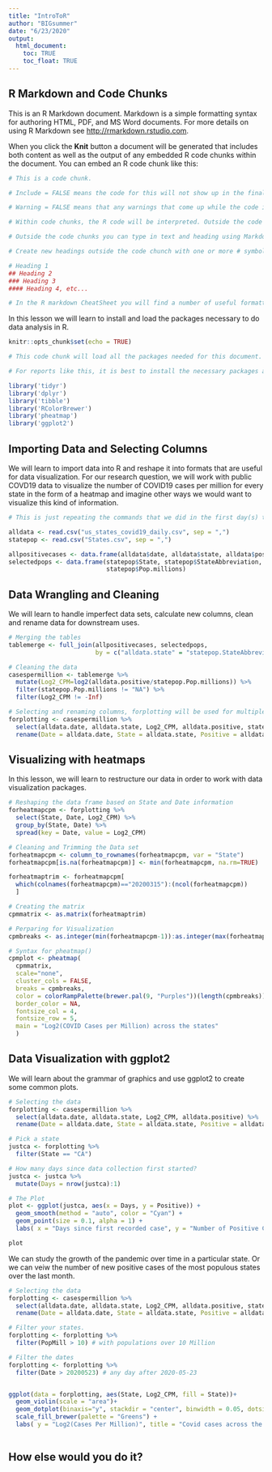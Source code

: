 ```yaml
---
title: "IntroToR"
author: "BIGsummer"
date: "6/23/2020"
output: 
  html_document:
    toc: TRUE
    toc_float: TRUE
---
```


## R Markdown and Code Chunks

This is an R Markdown document. Markdown is a simple formatting syntax for authoring HTML, PDF, and MS Word documents. For more details on using R Markdown see <http://rmarkdown.rstudio.com>.

When you click the **Knit** button a document will be generated that includes both content as well as the output of any embedded R code chunks within the document. You can embed an R code chunk like this:

```r

# This is a code chunk. 

```

```r

# Include = FALSE means the code for this will not show up in the final report, change this to TRUE and see what happens.

# Warning = FALSE means that any warnings that come up while the code is running will not be displayed. 

# Within code chunks, the R code will be interpreted. Outside the code chunks it will not.

# Outside the code chunks you can type in text and heading using Markdown to format and organize reports.

# Create new headings outside the code chunch with one or more # symbols. For example, copy and paste this code outside the code chunk and see what it does:

# Heading 1
## Heading 2
### Heading 3
#### Heading 4, etc...

# In the R markdown CheatSheet you will find a number of useful formatting commands for your text. 

```

In this lesson we will learn to install and load the packages necessary to do data analysis in R.

```r
knitr::opts_chunk$set(echo = TRUE)

# This code chunk will load all the packages needed for this document. 

# For reports like this, it is best to install the necessary packages and load the libraries first. That way you know ahead of time if you are going to run into any issues with operations later on.

library('tidyr')
library('dplyr')
library('tibble')
library('RColorBrewer')
library('pheatmap')
library('ggplot2')

```

## Importing Data and Selecting Columns

We will learn to import data into R and reshape it into formats that are useful for data visualization. For our research question, we will work with public COVD19 data to visualize the number of COVID19 cases per million for every state in the form of a heatmap and imagine other ways we would want to visualize this kind of information. 

```r

# This is just repeating the commands that we did in the first day(s) to import our data.

alldata <- read.csv("us_states_covid19_daily.csv", sep = ",")
statepop <- read.csv("States.csv", sep = ",")

allpositivecases <- data.frame(alldata$date, alldata$state, alldata$positive)
selectedpops <- data.frame(statepop$State, statepop$StateAbbreviation,
                           statepop$Pop.millions)
```

## Data Wrangling and Cleaning

We will learn to handle imperfect data sets, calculate new columns, clean and rename data for downstream uses.

```r
# Merging the tables
tablemerge <- full_join(allpositivecases, selectedpops, 
                        by = c("alldata.state" = "statepop.StateAbbreviation"))

# Cleaning the data
casespermillion <- tablemerge %>%
  mutate(Log2_CPM=log2(alldata.positive/statepop.Pop.millions)) %>%
  filter(statepop.Pop.millions != "NA") %>%
  filter(Log2_CPM != -Inf)

# Selecting and renaming columns, forplotting will be used for multiple types of plots.
forplotting <- casespermillion %>%
  select(alldata.date, alldata.state, Log2_CPM, alldata.positive, statepop.Pop.millions) %>%
  rename(Date = alldata.date, State = alldata.state, Positive = alldata.positive, PopMill = statepop.Pop.millions)

```

## Visualizing with heatmaps

In this lesson, we will learn to restructure our data in order to work with data visualization packages. 

```r

# Reshaping the data frame based on State and Date information
forheatmapcpm <- forplotting %>%
  select(State, Date, Log2_CPM) %>%
  group_by(State, Date) %>%
  spread(key = Date, value = Log2_CPM) 

# Cleaning and Trimming the Data set
forheatmapcpm <- column_to_rownames(forheatmapcpm, var = "State")
forheatmapcpm[is.na(forheatmapcpm)] <- min(forheatmapcpm, na.rm=TRUE)

forheatmaptrim <- forheatmapcpm[
  which(colnames(forheatmapcpm)=="20200315"):(ncol(forheatmapcpm))
  ]

# Creating the matrix
cpmmatrix <- as.matrix(forheatmaptrim)

# Perparing for Visualization
cpmbreaks <- as.integer(min(forheatmapcpm-1)):as.integer(max(forheatmapcpm))

# Syntax for pheatmap()
cpmplot <- pheatmap(
  cpmmatrix, 
  scale="none", 
  cluster_cols = FALSE, 
  breaks = cpmbreaks, 
  color = colorRampPalette(brewer.pal(9, "Purples"))(length(cpmbreaks)),
  border_color = NA,
  fontsize_col = 4,
  fontsize_row = 5,
  main = "Log2(COVID Cases per Million) across the states"
  )

```

## Data Visualization with ggplot2

We will learn about the grammar of graphics and use ggplot2 to create some common plots.

``` r

# Selecting the data
forplotting <- casespermillion %>%
  select(alldata.date, alldata.state, Log2_CPM, alldata.positive) %>%
  rename(Date = alldata.date, State = alldata.state, Positive = alldata.positive)

# Pick a state
justca <- forplotting %>%
  filter(State == "CA") 

# How many days since data collection first started?
justca <- justca %>%
  mutate(Days = nrow(justca):1)

# The Plot
plot <- ggplot(justca, aes(x = Days, y = Positive)) +
  geom_smooth(method = "auto", color = "Cyan") +
  geom_point(size = 0.1, alpha = 1) +
  labs( x = "Days since first recorded case", y = "Number of Positive Cases", title = "Covid Cases in CA")

plot

```

We can study the growth of the pandemic over time in a particular state. Or we can veiw the number of new positive cases of the most populous states over the last month.

``` r

# Selecting the data
forplotting <- casespermillion %>%
  select(alldata.date, alldata.state, Log2_CPM, alldata.positive, statepop.Pop.millions) %>%
  rename(Date = alldata.date, State = alldata.state, Positive = alldata.positive, PopMill = statepop.Pop.millions) 

# Filter your states. 
forplotting <- forplotting %>%
  filter(PopMill > 10) # with populations over 10 Million

# Filter the dates
forplotting <- forplotting %>%
  filter(Date > 20200523) # any day after 2020-05-23


ggplot(data = forplotting, aes(State, Log2_CPM, fill = State))+
  geom_violin(scale = "area")+
  geom_dotplot(binaxis="y", stackdir = "center", binwidth = 0.05, dotsize = .5, fill = "black", alpha = 0.2) + 
  scale_fill_brewer(palette = "Greens") + 
  labs( y = "Log2(Cases Per Million)", title = "Covid cases across the states")
  

```

## How else would you do it?

``` r


```


